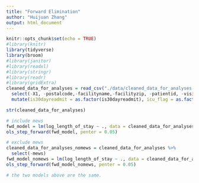 ```yaml
---
title: "Forward Elimination"
author: "Huijuan Zhang"
output: html_document
---
```


```r
knitr::opts_chunk$set(echo = TRUE)
#library(knitr)
library(tidyverse)
library(broom)
#library(janitor)
#library(readxl)
#library(stringr)
#library(readr)
#library(gridExtra)
cleaned_data_for_analyses = read_csv("./data/cleaned_data_for_analyses.csv") %>% 
  select(-X1, -postalcode,-facilityname,-facilityzip, -patientid, -visitid, -date) %>% 
  mutate(is30dayreadmit = as.factor(is30dayreadmit), icu_flag = as.factor(icu_flag))

str(cleaned_data_for_analyses)
```

```r
# include mews
fwd_model = lm(log_length_of_stay ~ ., data = cleaned_data_for_analyses)
ols_step_forward(fwd_model, penter = 0.05)

# exclude mews
cleaned_data_for_analyses_nomews = cleaned_data_for_analyses %>% 
  select(-mews)
fwd_model_nomews = lm(log_length_of_stay ~ ., data = cleaned_data_for_analyses_nomews)
ols_step_forward(fwd_model_nomews, penter = 0.05)

# the two models above are the same.
```

